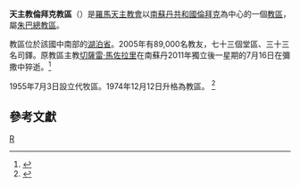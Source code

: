{{Infobox Roman Catholic diocese |Roman Catholic Diocese of = 天主教倫拜克教區 |Latin name of diocese = Dioecesis Toritensis |image =[[Image:Sudan_RC_Church_diocese_district_map_2007.svg|200px]] |caption = 4號為教區管轄範圍 |location = [[南蘇丹共和國|南蘇丹共和國]][[倫拜克|倫拜克]] |territory =  |population = 89,000|rite = [[罗马礼|罗马礼]]|patron =  |province = 朱巴 |established = 1983年 |cathedral = |co-cathedral = |leadership = 主教 |website =  |pope =  |patriarch= |metropolitan = |ordinary = 懸空 |coadjutor archbishop = |coadjutor bishop =|auxiliary = |emeritus =}}

'''天主教倫拜克教區'''（{{lang-la|Dioecesis Toritensis}}）是[[羅馬天主教會|羅馬天主教會]]以[[南蘇丹共和國|南蘇丹共和國]][[倫拜克|倫拜克]]為中心的一個[[教區|教區]]，屬[[天主教朱巴總教區|朱巴總教區]]。

教區位於該國中南部的[[湖泊省_(南蘇丹)|湖泊省]]。2005年有89,000名教友，七十三個堂區、三十三名司鐸。原教區主教[[切薩雷·馬佐拉里|切薩雷·馬佐拉里]]在南蘇丹2011年獨立後一星期的7月16日在彌撒中猝逝。<ref name="death">{{cite news
 |publisher   = [[辛力社|辛力社]]
 |date        = 2011年7月18日
 |title       = SOUTH SUDAN BISHOP DIES CELEBRATING MASS
 |url         = http://www.zenit.org/article-33099?l=english
 |deadurl     = yes
 |archiveurl  = https://web.archive.org/web/20110724132819/http://www.zenit.org/article-33099?l=english
 |archivedate = 2011年7月24日
 |accessdate  = 2011年7月21日
}}</ref>

1955年7月3日設立代牧區。1974年12月12日升格為教區。
<ref name="apos">{{cite journal
|journal=[[宗座公報|宗座公報]]
|publisher=梵蒂岡出版社
|date=1974年12月12日
|volume=67
|title=Cum in Sudania
|page=164
|url=http://www.vatican.va/archive/aas/documents/AAS%2067%20%5B1975%5D%20-%20ocr.pdf
|access-date=2011年6月26日
|archive-date=2016年3月3日
|archive-url=https://web.archive.org/web/20160303191138/http://www.vatican.va/archive/aas/documents/AAS%2067%20%5B1975%5D%20-%20ocr.pdf
|dead-url=no
}}</ref>
==參考文獻==
<div class="references-small">
<references />
</div>

{{南蘇丹天主教教區}}

[[Category:南蘇丹天主教教區|R]]